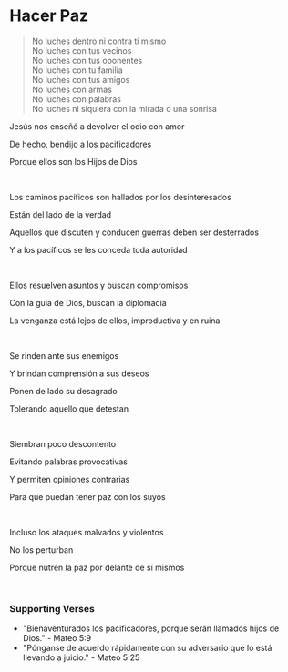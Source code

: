 # Hacer Paz

> No luches dentro ni contra ti mismo  
> No luches con tus vecinos  
> No luches con tus oponentes  
> No luches con tu familia  
> No luches con tus amigos  
> No luches con armas  
> No luches con palabras  
> No luches ni siquiera con la mirada o una sonrisa  

Jesús nos enseñó a devolver el odio con amor  

De hecho, bendijo a los pacificadores  

Porque ellos son los Hijos de Dios  

<p></p>

<br />

Los caminos pacíficos son hallados por los desinteresados  

Están del lado de la verdad  

Aquellos que discuten y conducen guerras deben ser desterrados  

Y a los pacíficos se les conceda toda autoridad  

<br />

Ellos resuelven asuntos y buscan compromisos  

Con la guía de Dios, buscan la diplomacia  

La venganza está lejos de ellos, improductiva y en ruina  

<p></p>

<br />

Se rinden ante sus enemigos  

Y brindan comprensión a sus deseos  

Ponen de lado su desagrado  

Tolerando aquello que detestan  

<br />

Siembran poco descontento  

Evitando palabras provocativas  

Y permiten opiniones contrarias  

Para que puedan tener paz con los suyos  

<br />

Incluso los ataques malvados y violentos  

No los perturban  

Porque nutren la paz por delante de sí mismos  

<p></p>

<br />

### Supporting Verses

- "Bienaventurados los pacificadores, porque serán llamados hijos de Dios." - Mateo 5:9  
- "Pónganse de acuerdo rápidamente con su adversario que lo está llevando a juicio." - Mateo 5:25  